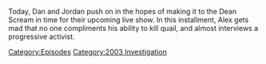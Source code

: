{{DEFAULTSORT:
    #_EPISODE_0778:January 8, 2004
}}{{Episode
    | title           = January 8, 2004
    | caption         = Listen to this episode on [https://knowledgefight.libsyn.com/778-january-8-2004 Libsyn] [https://open.spotify.com/episode/08ct8htLzqYiyU422xq6LP Spotify], Read the [[Transcript/778: January 8, 2004|Unofficial Transcript]]
    | episodeNumber   = 778
    | length          = 01:21:04
    | airDate         = February 20, 2023
    | coverageDate    = January 8, 2004
    | episodeType     = [[:Category:2003 Investigation|2003 Investigation]]
    | appearance      = [[Howard Dean]], [[Bob Chapman]], [[Bill Bradley]], [[Sean Bradley]], [[Brett Bersih]], [[Bill Ayers]]
    | previousEpisode = [[777: An X-Men Scenario Is Coming]]
    | nextEpisode     = [[779: January 9-12, 2004]]
}}

{{Stub}}

Today, Dan and Jordan push on in the hopes of making it to the Dean Scream in time for their upcoming live show.  In this installment, Alex gets mad that no one compliments his ability to kill quail, and almost interviews a progressive activist.

[[Category:Episodes]]
[[Category:2003 Investigation]]
